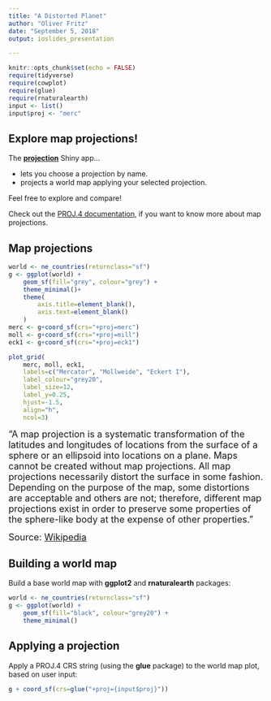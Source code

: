 ```yaml
---
title: "A Distorted Planet"
author: "Oliver Fritz"
date: "September 5, 2018"
output: ioslides_presentation

---
```


```r
knitr::opts_chunk$set(echo = FALSE)
require(tidyverse)
require(cowplot)
require(glue)
require(rnaturalearth)
input <- list()
input$proj <- "merc"
```

## Explore map projections!

The **[projection](https://ofr1tz.shinyapps.io/projections/)** Shiny app...

- lets you choose a projection by name.
- projects a world map applying your selected projection.

Feel free to explore and compare!

Check out the [PROJ.4 documentation](https://proj4.org/operations/projections/index.html), if you want to know more about map projections.

## Map projections
```r
world <- ne_countries(returnclass="sf")
g <- ggplot(world) +
    geom_sf(fill="grey", colour="grey") +
    theme_minimal()+ 
    theme(
        axis.title=element_blank(),
        axis.text=element_blank()
    )
merc <- g+coord_sf(crs="+proj=merc")
moll <- g+coord_sf(crs="+proj=mill")
eck1 <- g+coord_sf(crs="+proj=eck1")

plot_grid(
    merc, moll, eck1, 
    labels=c("Mercator", "Mollweide", "Eckert I"),
    label_colour="grey20",
    label_size=12,
    label_y=0.25,
    hjust=-1.5,
    align="h",
    ncol=3)
```

<font size="4">"A map projection is a systematic transformation of the latitudes and longitudes of locations from the surface of a sphere or an ellipsoid into locations on a plane. Maps cannot be created without map projections. All map projections necessarily distort the surface in some fashion. Depending on the purpose of the map, some distortions are acceptable and others are not; therefore, different map projections exist in order to preserve some properties of the sphere-like body at the expense of other properties."

Source: [Wikipedia](https://en.wikipedia.org/wiki/Map_projection)</font>

## Building a world map

Build a base world map with **ggplot2** and **rnaturalearth** packages:
```r
world <- ne_countries(returnclass="sf")
g <- ggplot(world) +
    geom_sf(fill="black", colour="grey20") +
    theme_minimal()
```

## Applying a projection

Apply a PROJ.4 CRS string (using the **glue** package) to the world map plot, based on user input:

```r
g + coord_sf(crs=glue("+proj={input$proj}"))
```




